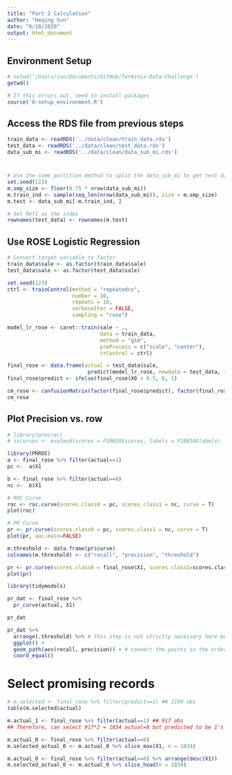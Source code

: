 ```yaml
---
title: "Part 2 Calculation"
author: "Heqing Sun"
date: "6/18/2020"
output: html_document
---
```


## Environment Setup
```r
# setwd('/Users/sun/Documents/GitHub/Terminix-Data-Challenge')
getwd()

# If this errors out, need to install packages
source('0-setup_environment.R')
```

## Access the RDS file from previous steps
```r
train_data <- readRDS('../data/clean/train_data.rds')
test_data <- readRDS('../data/clean/test_data.rds')
data_sub_mi <- readRDS('../data/clean/data_sub_mi.rds')
```

#
```r
# Use the same partition method to split the data_sub_mi to get test data index
set.seed(123)
m.smp_size <- floor(0.75 * nrow(data_sub_mi))
m.train_ind <- sample(seq_len(nrow(data_sub_mi)), size = m.smp_size)
m.test <- data_sub_mi[-m.train_ind, ]

# Set Ref1 as the index
rownames(test_data) <- rownames(m.test)
```

## Use ROSE Logistic Regression
```r
# Convert target variable to factor
train_data$sale <- as.factor(train_data$sale)
test_data$sale <- as.factor(test_data$sale)

set.seed(123)
ctrl <- trainControl(method = "repeatedcv", 
                     number = 10, 
                     repeats = 10, 
                     verboseIter = FALSE,
                     sampling = "rose")

model_lr_rose <- caret::train(sale ~ .,
                              data = train_data,
                              method = "glm",
                              preProcess = c("scale", "center"),
                              trControl = ctrl)

final_rose <- data.frame(actual = test_data$sale,
                          predict(model_lr_rose, newdata = test_data, type = "prob"))
final_rose$predict <- ifelse(final_rose$X0 > 0.5, 0, 1)

cm_rose <- confusionMatrix(factor(final_rose$predict), factor(final_rose$actual), positive = "1")
cm_rose
```


## Plot Precision vs. row #
```r
# library(precrec)
# sscurves <- evalmod(scores = P10N10$scores, labels = P10N10$labels)

library(PRROC)
a <- final_rose %>% filter(actual==1)
pc <-  a$X1

b <- final_rose %>% filter(actual==0)
nc <-  b$X1

# ROC Curve    
roc <- roc.curve(scores.class0 = pc, scores.class1 = nc, curve = T)
plot(roc)

# PR Curve
pr <- pr.curve(scores.class0 = pc, scores.class1 = nc, curve = T)
plot(pr, auc.main=FALSE)

m.threshold <- data.frame(pr$curve)
colnames(m.threshold) <- c("recall", "precision", "threshold")
```

```r
pr <- pr.curve(scores.class0 = final_rose$X1, scores.class1=scores.class0, weights.class0 = final_rose$actual, weights.class1 = 1-weights.class0, curve = TRUE)
plot(pr)
```
 
```r
library(tidymodels)

pr_dat <- final_rose %>%
  pr_curve(actual, X1)

pr_dat

pr_dat %>%
  arrange(.threshold) %>% # this step is not strictly necessary here because the rows are already ordered by `.threshold`
  ggplot() +
  geom_path(aes(recall, precision)) + # connect the points in the order in which they appear in the data to form a curve
  coord_equal()
```



 



# Select promising records
```r
# m.selected <- final_rose %>% filter(predict==1) ## 2190 obs
table(m.selected$actual)

m.actual_1 <- final_rose %>% filter(actual==1) ## 917 obs
## Therefore, can select 917*2 = 1834 actual=0 but predicted to be 1's obs

m.actual_0 <- final_rose %>% filter(actual==0)
m.selected_actual_0 <- m.actual_0 %>% slice_max(X1, n = 1834)

m.actual_0 <- final_rose %>% filter(actual==0) %>% arrange(desc(X1))
m.selected_actual_0 <- m.actual_0 %>% slice_head(n = 1834)
```

